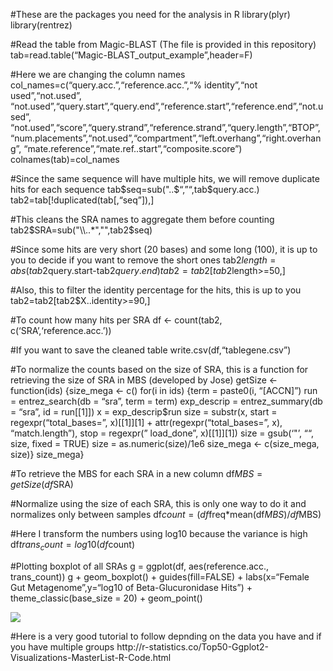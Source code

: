 #These are the packages you need for the analysis in R
library(plyr)
library(rentrez)

#Read the table from Magic-BLAST (The file is provided in this repository)
tab=read.table("Magic-BLAST_output_example",header=F)

#Here we are changing the column names
col_names=c("query.acc.","reference.acc.","% identity","not used","not.used",
            "not.used","query.start","query.end","reference.start","reference.end","not.used",
            "not.used","score","query.strand","reference.strand","query.length","BTOP",
            "num.placements","not.used","compartment","left.overhang","right.overhang",
            "mate.reference","mate.ref..start","composite.score")
colnames(tab)=col_names

#Since the same sequence will have multiple hits, we will remove duplicate hits for each sequence
tab$seq=sub("..$","",tab$query.acc.)
tab2=tab[!duplicated(tab[,"seq"]),]

#This cleans the SRA names to aggregate them before counting
tab2$SRA=sub("\\..*","",tab2$seq)

#Since some hits are very short (20 bases) and some long (100), it is up to you to decide if you want to remove the short ones
tab2$length=abs(tab2$query.start-tab2$query.end)
tab2=tab2[tab2$length>=50,]

#Also, this to filter the identity percentage for the hits, this is up to you
tab2=tab2[tab2$X..identity>=90,]

#To count how many hits per SRA
df <- count(tab2, c('SRA','reference.acc.'))

#If you want to save the cleaned table
write.csv(df,"tablegene.csv")

#To normalize the counts based on the size of SRA, this is a function for retrieving the size of SRA in MBS (developed by Jose)
getSize <- function(ids) {size_mega <- c()
  for(i in ids) {term =  paste0(i, "[ACCN]")
    run = entrez_search(db = "sra", term = term)
    exp_descrip = entrez_summary(db = "sra", id = run[[1]])
    x = exp_descrip$run
    size = substr(x, start = regexpr("total_bases=", x)[[1]][1] + 
    attr(regexpr("total_bases=", x), "match.length"),
    stop = regexpr(" load_done", x)[[1]][1])
    size = gsub('\"', "", size, fixed = TRUE)
    size = as.numeric(size)/1e6
    size_mega <- c(size_mega, size)}
size_mega}

#To retrieve the MBS for each SRA in a new column
df$MBS=getSize(df$SRA)

#Normalize using the size of each SRA, this is only one way to do it and normalizes only between samples
df$count=(df$freq*mean(df$MBS)/df$MBS)

#Here I transform the numbers using log10 because the variance is high
df$trans_count=log10(df$count)

#Plotting boxplot of all SRAs
g = ggplot(df, aes(reference.acc., trans_count))
g + geom_boxplot() + guides(fill=FALSE) + labs(x="Female Gut Metagenome",y="log10 of Beta-Glucuronidase Hits") +
theme_classic(base_size = 20) + geom_point()

<img src="./output_example.png">

#Here is a very good tutorial to follow depnding on the data you have and if you have multiple groups http://r-statistics.co/Top50-Ggplot2-Visualizations-MasterList-R-Code.html
